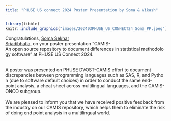 ```yaml
---
title: "PHUSE US connect 2024 Poster Presentation by Soma & Vikash"
---
```


```r
library(tibble)
knitr::include_graphics("images/202403PHUSE_US_CONNECT24_Soma_PP.jpeg") 
```

Congratulations, [Soma Sekhar Sriadibhatla](https://www.linkedin.com/in/soma-sekhar-s-20381416a/), on your poster presentation "CAMIS-An open source repository to document differences in statistical methodology software" at PHUSE US Connect 2024.

\
A poster was presented on PHUSE DVOST-CAMIS effort to document discrepancies between programming languages such as SAS, R, and Python (due to software default choices) in order to conduct the same end-point analysis, a cheat sheet across multilingual languages, and the CAMIS-ONCO subgroup.\
\
We are pleased to inform you that we have received positive feedback from the industry on our CAMIS repository, which helps them to eliminate the risk of doing end point analysis in a multilingual world.
